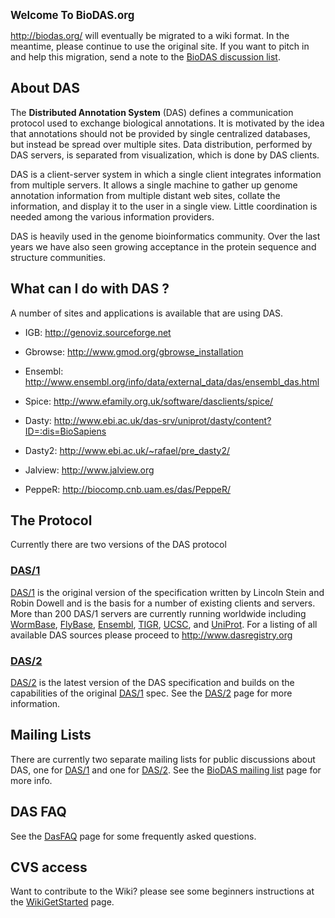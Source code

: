 <big>'''Welcome To BioDAS.org'''</big>

http://biodas.org/ will eventually be migrated to a wiki format. In the meantime, please continue to use the original site. If you want to pitch in and help this migration, send a note to the [http://lists.open-bio.org/mailman/listinfo/das2 BioDAS discussion list].

== About DAS ==

The <b>Distributed Annotation System</b> (DAS) defines a communication protocol used 
to exchange biological annotations. It is motivated by the idea that annotations 
should not be provided by single centralized databases, but instead be spread 
over multiple sites. Data distribution, performed by DAS servers, is separated
from visualization, which is done by DAS clients.

DAS is a client-server system in which a single client integrates information from 
multiple servers. It allows a single machine to gather up genome annotation 
information from multiple distant web sites, collate the information, and display it
to the user in a single view. Little coordination is needed among the various 
information providers.

DAS is heavily used in the genome bioinformatics community. Over the last years we have also
seen growing acceptance in the protein sequence and structure communities.

== What can I do with DAS ? ==

A number of sites and applications is available that are using DAS.

* IGB: http://genoviz.sourceforge.net

* Gbrowse: http://www.gmod.org/gbrowse_installation

* Ensembl: http://www.ensembl.org/info/data/external_data/das/ensembl_das.html

* Spice: http://www.efamily.org.uk/software/dasclients/spice/

* Dasty: http://www.ebi.ac.uk/das-srv/uniprot/dasty/content?ID=:dis=BioSapiens

* Dasty2: http://www.ebi.ac.uk/~rafael/pre_dasty2/

* Jalview: http://www.jalview.org

* PeppeR: http://biocomp.cnb.uam.es/das/PeppeR/

== The Protocol ==

Currently there are two versions of the DAS protocol

=== [[DAS/1]] ===

[[DAS/1]] is the original version of the specification written by Lincoln Stein and Robin Dowell and is the basis for a number of existing clients and servers. More than 200 DAS/1 servers are currently running worldwide including [http://www.wormbase.org/ WormBase], [http://www.flybase.org/ FlyBase], [http://www.ensembl.org/ Ensembl], [http://www.tigr.org/ TIGR],  [http://genome.ucsc.edu/ UCSC], and [http://www.ebi.ac.uk/uniprot-das/ UniProt]. For a listing of all available DAS sources please proceed to http://www.dasregistry.org

=== [[DAS/2]] ===

[[DAS/2]] is the latest version of the DAS specification and builds on the capabilities of the original [[DAS/1]] spec. See the [[DAS/2]] page for more information.

== Mailing Lists ==

There are currently two separate mailing lists for public discussions about DAS, 
one for [http://biodas.org/mailman/listinfo/das DAS/1] and one for [http://biodas.org/mailman/listinfo/das2 DAS/2]. See the [http://biodas.org/documents/biodas-lists.html BioDAS mailing list] page for more info.

== DAS FAQ ==

See the [[DasFAQ]] page for some frequently asked questions.

== CVS access ==

Want to contribute to the Wiki? please see some beginners instructions at the [[WikiGetStarted]] page.